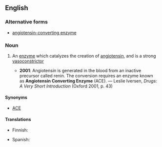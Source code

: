 ==English==

===Alternative forms===
* [[angiotensin-converting enzyme]]

===Noun===
{{en-noun|sg=[[angiotensin]] [[converting]] [[enzyme]]}}

# {{biochemistry}} An [[enzyme]] which catalyzes the creation of [[angiotensin]], and is a strong [[vasoconstrictor]]
#* '''2001''': Angiotensin is generated in the blood from an inactive precursor called renin.  The conversion requires an enzyme known as '''Angiotensin Converting Enzyme''' (ACE). — Leslie Iversen, ''Drugs: A Very Short Introduction'' (Oxford 2001, p. 43)

====Synonyms====
* {{gloss|abbreviation}} [[ACE]]

====Translations====
{{trans-top|enzyme}}
* Finnish: {{t|fi|angiotensiinikonvertaasin estäjä}}
{{trans-mid}}
* Spanish: {{t|es|enzima convertidora de angiotensina|f}}
{{trans-bottom}}